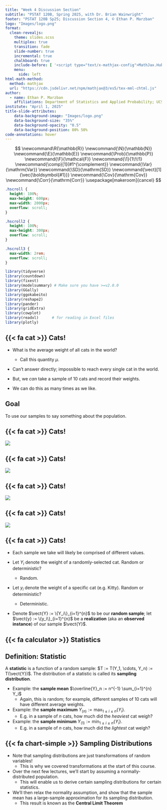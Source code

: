 ```yaml
---
title: "Week 4 Discussion Section"
subtitle: "PSTAT 120B, Spring 2025, with Dr. Brian Wainwright"
footer: "PSTAT 120B Sp25; Discussion Section 4, © Ethan P. Marzban"
logo: "Images/logo.png"
format: 
  clean-revealjs:
    theme: slides.scss
    multiplex: true
    transition: fade
    slide-number: true
    incremental: true 
    chalkboard: true
    include-before: [ '<script type="text/x-mathjax-config">MathJax.Hub.Config({tex2jax: {enableAssistiveMml: false}});</script>']
    menu:
      side: left
html-math-method:
  method: mathjax
  url: "https://cdn.jsdelivr.net/npm/mathjax@3/es5/tex-mml-chtml.js"
author:
  - name: Ethan P. Marzban
    affiliations: Department of Statistics and Applied Probability; UCSB <br /> <br />
institute: "April 1, 2025"
title-slide-attributes:
    data-background-image: "Images/logo.png"
    data-background-size: "35%"
    data-background-opacity: "0.5"
    data-background-position: 80% 50%
code-annotations: hover
---
```


::: hidden
$$
\newcommand\R{\mathbb{R}}
\newcommand{\N}{\mathbb{N}}
\newcommand{\E}{\mathbb{E}}
\newcommand{\Prob}{\mathbb{P}}
\newcommand{\F}{\mathcal{F}}
\newcommand{\1}{1\!\!1}
\newcommand{\comp}[1]{#1^{\complement}}
\newcommand{\Var}{\mathrm{Var}}
\newcommand{\SD}{\mathrm{SD}}
\newcommand{\vect}[1]{\vec{\boldsymbol{#1}}}
\newcommand{\Cov}{\mathrm{Cov}}
\newcommand{\Corr}{\mathrm{Corr}}
\usepackage[makeroom]{cancel}
$$
:::

```css
.hscroll {
  height: 100%;
  max-height: 600px;
  max-width: 2000px;
  overflow: scroll;
}

.hscroll2 {
  height: 100%;
  max-height: 300px;
  overflow: scroll;
}

.hscroll3 {
  max-width: 2rem;
  overflow: scroll;
}
```

```r
library(tidyverse)
library(countdown)
library(fixest)
library(modelsummary) # Make sure you have >=v2.0.0
library(GGally)
library(ggokabeito)
library(reshape2)
library(pander)
library(gridExtra)
library(cowplot)
library(readxl)      # for reading in Excel files
library(plotly)
```


## {{< fa cat >}} Cats!

-   What is the average weight of all cats in the world?
    -   Call this quantity _µ_.

-   Can't answer directly; impossible to reach every single cat in the world.

-   But, we _can_ take a sample of 10 cats and record their weights.

-   We can do this as many times as we like.

::: {.fragment}
::: {.callout-tip}
## **Goal**

To use our samples to say something about the population.
:::
:::


## {{< fa cat >}} Cats!

![](Images/Sampling0.svg)

## {{< fa cat >}} Cats!

![](Images/Sampling1.svg)

## {{< fa cat >}} Cats!

![](Images/Sampling2.svg)

## {{< fa cat >}} Cats!

![](Images/Sampling3.svg)


## {{< fa cat >}} Cats!

-   Each sample we take will likely be comprised of different values.

-   Let _Y_~_i_~ denote the weight of a randomly-selected cat. Random or deterministic?
    -   Random.
    
-   Let _y_~_i_~ denote the weight of a specific cat (e.g. Kitty). Random or deterministic?
    -   Deterministic.
    
-   Denote $\vect{Y} := \{Y_i\}_{i=1}^{n}$ to be our [**random sample**]{.alert}; let $\vect{y} := \{y_i\}_{i=1}^{n}$ be a [**realization**]{.alert} (aka an [**observed instance**]{.alert}) of our sample $\vect{Y}$.


## {{< fa calculator >}} Statistics

::: {.callout-note}
## **Definition:** Statistic

A [**statistic**]{.alert} is a function of a random sample: $T := T(Y_1, \cdots, Y_n) := T(\vect{Y})$. The distribution of a statistic is called its [**sampling distribution**]{.alert}.
:::

-   Example: the [**sample mean**]{.alert} $\overline{Y}_n := n^{-1} \sum_{i=1}^{n} Y_i$
    -   Again, this is random; for example, different samples of 10 cats will have different average weights.
    
-   Example: the [**sample maximum**]{.alert} $Y_{(n)} := \max_{1 \leq i \leq n}\{Y_i\}$.
    -   E.g. in a sample of _n_ cats, how much did the _heaviest_ cat weigh?
    
-   Example: the [**sample minimum**]{.alert} $Y_{(1)} := \min_{1 \leq i \leq n}\{Y_i\}$.
    -   E.g. in a sample of _n_ cats, how much did the _lightest_ cat weigh?
    
    
## {{< fa chart-simple >}} Sampling Distributions

-   Note that sampling distributions are just transformations of random variables!
    -   This is why we covered transformations at the start of this course.
    
-   Over the next few lectures, we'll start by assuming a normally-distributed population.
    -   This will enable us to derive certain sampling distributions for certain statistics.
    
-   We'll then relax the normality assumption, and show that the sample mean has a large-sample approximation for its sampling distribution.
    -   This result is known as the [**Central Limit Theorem**]{.alert}
    
